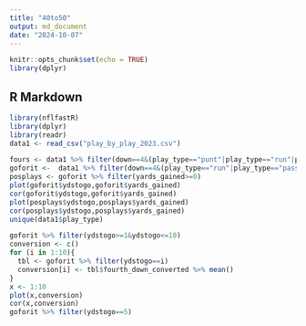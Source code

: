 ```yaml
---
title: "40to50"
output: md_document
date: "2024-10-07"
---
```


```r
knitr::opts_chunk$set(echo = TRUE)
library(dplyr)
```

## R Markdown

```r
library(nflfastR)
library(dplyr)
library(readr)
data1 <- read_csv("play_by_play_2023.csv")
```
```r
fours <- data1 %>% filter(down==4&(play_type=="punt"|play_type=="run"|play_type=="pass"))
goforit <-  data1 %>% filter(down==4&(play_type=="run"|play_type=="pass"))
posplays <- goforit %>% filter(yards_gained>=0)
plot(goforit$ydstogo,goforit$yards_gained)
cor(goforit$ydstogo,goforit$yards_gained)
plot(posplays$ydstogo,posplays$yards_gained)
cor(posplays$ydstogo,posplays$yards_gained)
unique(data1$play_type)
```

```r
goforit %>% filter(ydstogo>=1&ydstogo<=10)
conversion <- c()
for (i in 1:10){
  tbl <- goforit %>% filter(ydstogo==i) 
  conversion[i] <- tbl$fourth_down_converted %>% mean()
}
x <- 1:10
plot(x,conversion)
cor(x,conversion)
goforit %>% filter(ydstogo==5)
```

